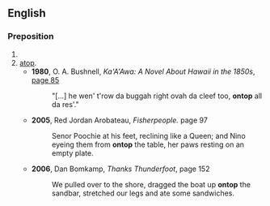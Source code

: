 {{also|on top}}
==English==

===Preposition===
{{en-prep}}

# {{misspelling of|on top|lang=en}}
# [[atop]].
#* '''1980''', O. A. Bushnell, ''Ka'A'Awa: A Novel About Hawaii in the 1850s'', [http://books.google.com/books?id=7TjJGThGkukC&pg=PA85&dq=ontop+subject:fiction+-ontop-of&lr=lang_en&as_brr=0&ei=sHfVR4ekGJjSigHni5yFBA&sig=W7vuP0CkHkpQ27t9eEVsQrNcivY page 85]
#*: "[...] he wen' t'row da buggah right ovah da cleef too, '''ontop''' all da res'."
#* '''2005''', Red Jordan Arobateau, ''Fisherpeople.'' page 97
#*: Senor Poochie at his feet, reclining like a Queen; and Nino eyeing them from '''ontop''' the table, her paws resting on an empty plate.
#* '''2006''', Dan Bomkamp, ''Thanks Thunderfoot'', page 152
#*: We pulled over to the shore, dragged the boat up '''ontop''' the sandbar, stretched our legs and ate some sandwiches.